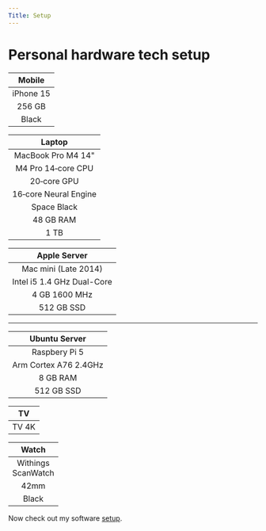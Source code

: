 ```yaml
---
Title: Setup
---
```


# Personal hardware tech setup

<div class="table-container">
<div class="table-cell">

| <FAIcon icon="fa-solid fa-mobile" /> Mobile | 
|:---:|
| iPhone 15 |
| 256 GB |
| Black |  

</div>

<div class="table-cell">

| <FAIcon icon="fa-solid fa-laptop" /> Laptop | 
|:---:|
| MacBook Pro M4 14" |
| M4 Pro 14‑core CPU | 
| 20‑core GPU |
| 16‑core Neural Engine |
| Space Black |
| 48 GB RAM |
| 1 TB |

</div>
<div class="table-cell">

| <FAIcon icon="fa-solid fa-desktop" /> Apple Server |
|:---:| 
| Mac mini (Late 2014)|
| Intel i5 1.4 GHz Dual-Core |
| 4 GB 1600 MHz |
| 512 GB SSD |

<hr/>

| <FAIcon icon="fa-solid fa-desktop" /> Ubuntu Server |
|:---:| 
| Raspbery Pi 5|
| Arm Cortex A76 2.4GHz|
| 8 GB RAM |
| 512 GB SSD |

</div>
<div class="table-cell">

| <FAIcon icon="fab fa-apple" /> TV | 
|:---:|
| TV 4K | 

</div>
<div class="table-cell">

| <FAIcon icon="fa-solid fa-clock" /> Watch |
|:---:|
| Withings <br/> ScanWatch |
| 42mm |
| Black |

</div>

</div>

Now check out my software [setup](/defaults).

